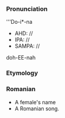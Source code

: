 ===Pronunciation===

'''Do-i*-na
*AHD: //
*IPA: //
*SAMPA: //
doh-EE-nah
===Etymology===

===Romanian===

*A female's name
*A Romanian song.

<!--===Related words===
*[[medal]]
===Synomyms===
===Antonyms===
====Translations====
*Armenian:
*Arabic:
*Avestani:
*Azeri:
*Baluchi:
*Basque:
*Belorussian:
*Breton:
*Bulgarian:
*Burmese:
*Cambodian:
*Catalan:
*Coptic:
*Czech:
*Danish:
*Dutch:
*Esperanto:
*Estonian:
*Finnish:
*French:
*Frisian:
*Georgian:
*German:
*Greek"
*Gujarati:
*Hebrew:
*Hindi:
*Hungarian:
*Interlingua:
*Irish:
*Italian:
*Japanese:
*Karelian
*Kashmiri:
*Korean:
*Kurdish:
*Laotian:
*Latin:
*Latvian:
*Lithuanian:
*Livonian:
*Malayalam:
*Malaysian:
*Mandarin:
*Marathi:
*Nepalese:
*Norwegian:
*Occitan:
*Polish:
*Portuguese:
*Punjab:
*Romanian:
*[[Romanica]]:
*Sardinian:
*Scottish:
*Serbian:
*Shona:
*Slovakian:
*Slovene:
*Sotho:
*Spanish:
*Swahili:
*Swedish:
*Taiwanese:
*Tausug:
*Thai:
*Turkish:
*Ukrainian:
*Urdu:
*Uzbek:
*Vietnamese:
*Waloon:
*Welsh:
*Xhosa:
*Yiddish:
*Yoruba:
*Zulu:-->